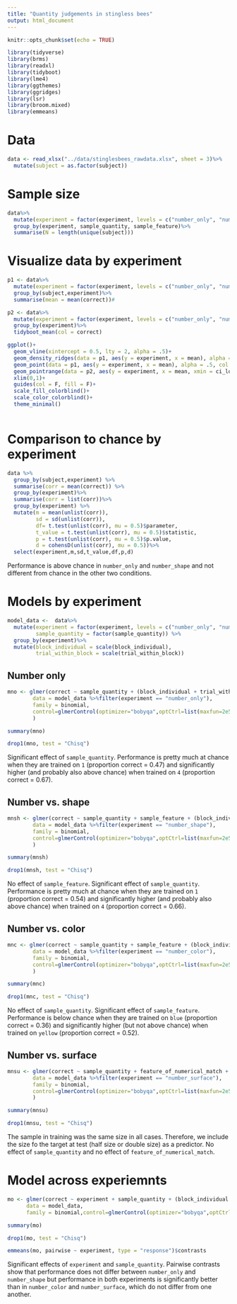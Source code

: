 ```yaml
---
title: "Quantity judgements in stingless bees"
output: html_document
---
```


```r
knitr::opts_chunk$set(echo = TRUE)

library(tidyverse)
library(brms)
library(readxl)
library(tidyboot)
library(lme4)
library(ggthemes)
library(ggridges)
library(lsr)
library(broom.mixed)
library(emmeans)

```

# Data

```r
data <- read_xlsx("../data/stinglesbees_rawdata.xlsx", sheet = 3)%>%
  mutate(subject = as.factor(subject))
```

# Sample size

```r
data%>%
  mutate(experiment = factor(experiment, levels = c("number_only", "number_shape","number_color","number_surface")))%>%
  group_by(experiment, sample_quantity, sample_feature)%>%
  summarise(N = length(unique(subject)))
```


# Visualize data by experiment

```r

p1 <- data%>%
  mutate(experiment = factor(experiment, levels = c("number_only", "number_shape","number_color","number_surface")))%>%
  group_by(subject,experiment)%>%
  summarise(mean = mean(correct))#

p2 <- data%>%
  mutate(experiment = factor(experiment, levels = c("number_only", "number_shape","number_color","number_surface")))%>%
  group_by(experiment)%>%
  tidyboot_mean(col = correct)

ggplot()+
  geom_vline(xintercept = 0.5, lty = 2, alpha = .5)+
  geom_density_ridges(data = p1, aes(y = experiment, x = mean), alpha = .25,scale = 0.9, fill = "grey")+
  geom_point(data = p1, aes(y = experiment, x = mean), alpha = .5, col = "darkgrey")+
  geom_pointrange(data = p2, aes(y = experiment, x = mean, xmin = ci_lower, xmax = ci_upper), col = "firebrick")+
  xlim(0,1)+
  guides(col = F, fill = F)+
  scale_fill_colorblind()+
  scale_color_colorblind()+
  theme_minimal()
    
```
# Comparison to chance by experiment

```r
data %>%
  group_by(subject,experiment) %>%
  summarise(corr = mean(correct)) %>%
  group_by(experiment)%>%
  summarise(corr = list(corr))%>%
  group_by(experiment) %>%
  mutate(m = mean(unlist(corr)),
         sd = sd(unlist(corr)),
         df= t.test(unlist(corr), mu = 0.5)$parameter,
         t_value = t.test(unlist(corr), mu = 0.5)$statistic,
         p = t.test(unlist(corr), mu = 0.5)$p.value,
         d = cohensD(unlist(corr), mu = 0.5))%>%
  select(experiment,m,sd,t_value,df,p,d) 
```

Performance is above chance in `number_only` and `number_shape` and not different from chance in the other two conditions.

# Models by experiment

```r
model_data <-  data%>%
  mutate(experiment = factor(experiment, levels = c("number_only", "number_shape","number_color","number_surface")), 
         sample_quantity = factor(sample_quantity)) %>%
  group_by(experiment)%>%
  mutate(block_individual = scale(block_individual), 
         trial_within_block = scale(trial_within_block))

```


## Number only

```r
mno <- glmer(correct ~ sample_quantity + (block_individual + trial_within_block|subject), 
        data = model_data %>%filter(experiment == "number_only"),
        family = binomial,
        control=glmerControl(optimizer="bobyqa",optCtrl=list(maxfun=2e5))
        )

summary(mno)

drop1(mno, test = "Chisq")
```

Significant effect of `sample_quantity`. Performance is pretty much at chance when they are trained on `1` (proportion correct = 0.47) and significantly higher (and probably also above chance) when trained on `4` (proportion correct = 0.67).

## Number vs. shape

```r
mnsh <- glmer(correct ~ sample_quantity + sample_feature + (block_individual + trial_within_block|subject), 
        data = model_data %>%filter(experiment == "number_shape"),
        family = binomial,
        control=glmerControl(optimizer="bobyqa",optCtrl=list(maxfun=2e5))
        )

summary(mnsh)

drop1(mnsh, test = "Chisq")
```

No effect of `sample_feature`. Significant effect of `sample_quantity`. Performance is pretty much at chance when they are trained on `1` (proportion correct = 0.54) and significantly higher (and probably also above chance) when trained on `4` (proportion correct = 0.66).

## Number vs. color

```r
mnc <- glmer(correct ~ sample_quantity + sample_feature + (block_individual + trial_within_block|subject), 
        data = model_data %>%filter(experiment == "number_color"),
        family = binomial,
        control=glmerControl(optimizer="bobyqa",optCtrl=list(maxfun=2e5))
        )

summary(mnc)

drop1(mnc, test = "Chisq")
```

No effect of `sample_quantity`. Significant effect of `sample_feature`. Performance is below chance when they are trained on `blue` (proportion correct = 0.36) and significantly higher (but not above chance) when trained on `yellow` (proportion correct = 0.52).

## Number vs. surface

```r
mnsu <- glmer(correct ~ sample_quantity + feature_of_numerical_match + (block_individual + trial_within_block|subject), 
        data = model_data %>%filter(experiment == "number_surface"),
        family = binomial,
        control=glmerControl(optimizer="bobyqa",optCtrl=list(maxfun=2e5))
        )

summary(mnsu)

drop1(mnsu, test = "Chisq")
```

The sample in training was the same size in all cases. Therefore, we include the size fo the target at test (half size or double size) as a predictor. No effect of `sample_quantity` and no effect of `feature_of_numerical_match`.

# Model across experiemnts

```r
mo <- glmer(correct ~ experiment + sample_quantity + (block_individual + trial_within_block| subject),
      data = model_data,
      family = binomial,control=glmerControl(optimizer="bobyqa",optCtrl=list(maxfun=2e5)))

summary(mo)

drop1(mo, test = "Chisq")

emmeans(mo, pairwise ~ experiment, type = "response")$contrasts
```

Significant effects of `experiment` and `sample_quantity`. Pairwise contrasts show that performance does not differ between `number_only` and `number_shape` but performance in both experiments is significantly better than in `number_color` and `number_surface`, which do not differ from one another.     

